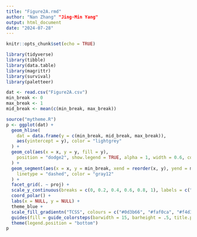 ---
title: "Figure2A.rmd"
author: "Nan Zhang" "Jing-Min Yang"
output: html_document
date: "2024-07-28"
---

```{r setup, include=FALSE}
knitr::opts_chunk$set(echo = TRUE)
```
```{r}
library(tidyverse)
library(tibble)
library(data.table)
library(magrittr)
library(survival)
library(paletteer)

dat <- read.csv("Figure2A.csv")
min_break <- 0
max_break <- 1
mid_break <- mean(c(min_break, max_break))

source("mytheme.R")
p <- ggplot(dat) +
  geom_hline(
    dat = data.frame(y = c(min_break, mid_break, max_break)),
    aes(yintercept = y), color = "lightgrey"
  ) +
  geom_col(aes(x = x, y = y, fill = y),
    position = "dodge2", show.legend = TRUE, alpha = 1, width = 0.6, colour = "black", lwd = 0.8
  ) +
  geom_segment(aes(x = x, y = min_break, xend = reorder(x, y), yend = max_break),
    linetype = "dashed", color = "gray12"
  ) +
  facet_grid(. ~ proj) +
  scale_y_continuous(breaks = c(0, 0.2, 0.4, 0.6, 0.8, 1), labels = c("0.0", "0.2", "0.4", "0.6", "0.8", "1.0")) +
  coord_polar() +
  labs(x = NULL, y = NULL) +
  theme_blue +
  scale_fill_gradientn("TCSS", colours = c("#0d3b66", "#faf0ca", "#f4d35e", "#ee964b", "#f95738")) +
  guides(fill = guide_colorsteps(barwidth = 15, barheight = .5, title.position = "top", title.hjust = .5, show.limits = F)) +
  theme(legend.position = "bottom")
p
```

